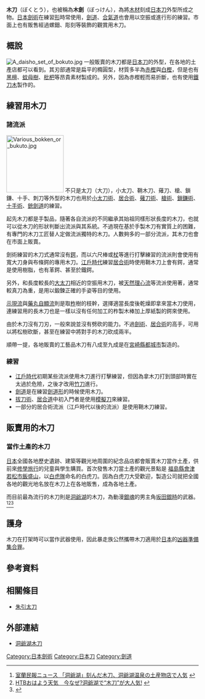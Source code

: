'''木刀'''（ぼくとう），也被稱為'''木劍'''（ぼっけん），為將[[木材|木材]]刻成[[日本刀|日本刀]]外型所成之物。[[日本|日本]][[劍術|劍術]]在練習[[形|形]]時常使用，[[劍道|劍道]]、[[合氣道|合氣道]]也會用以空振或進行形的練習。市面上也有販售經過螺鈿、彫刻等裝飾的觀賞用木刀。

==概說==
[[File:A_daisho_set_of_bokuto.jpg|thumb]]
一般販賣的木刀都是[[日本刀|日本刀]]的外型，在各地的土產店都可以看到。其刃部通常是扁平的橢圓型，材質多半為[[日本常綠橡樹|赤樫]]與[[小葉青岡|白樫]]，但是也有[[黑檀|黑檀]]、[[蚊母樹|蚊母樹]]、[[枇杷|枇杷]]等昂貴素材製成的。另外，因為赤樫輕而易折斷，也有使用[[鐵刀木|鐵刀木]]製作的。

==練習用木刀==
===諸流派===
[[File:Various_bokken_or_bukuto.jpg|150px]]
不只是太刀（大刀），小太刀、鞘木刀、薙刀、槍、鎖鎌、十手、刺刀等外型的木刀也用於[[小太刀術|小太刀術]]、[[拔刀術|居合術]]、[[薙刀術|薙刀術]]、[[日本槍術|槍術]]、[[鎖鎌術|鎖鎌術]]、[[十手術|十手術]]、[[銃劍道|銃劍道]]的練習。

起先木刀都是手製品，隨著各自流派的不同繼承其始祖同樣形狀長度的木刀，也就可以從木刀的形狀判斷出流派與其系統。不過現在基於手製木刀有實質上的困難，有專門的木刀工匠替人定做流派獨特的木刀。人數夠多的一部分流派，其木刀也會在市面上販賣。

劍術練習的木刀式通常沒有[[鍔|鍔]]，而以六尺棒或[[杖|杖]]等進行打擊練習的流派則會使用有寬大刀身與布條鍔的專用木刀。[[江戶時代|江戶時代]]練習[[居合術|居合術]]時使用鞘木刀上會有鍔，通常是使用樹脂，也有革鍔、甚至於鐵鍔。

另外，和長度較長的[[大太刀|大太刀]]相近的空振用木刀，被[[天然理心流|天然理心流]]等流派使用著，通常較真刀為重，是用以鍛鍊正確的手姿等目的使用。

[[示現流|示現流]]與[[藥丸自顯流|藥丸自顯流]]則是取[[柞|柞]]樹的枝幹，選擇適當長度後乾燥即拿來當木刀使用，連練習用的長木刀也是一樣以沒有任何加工的柞製木棒加上厚紙製的鍔來使用。

由於木刀沒有刀刃，一般來說並沒有劈砍的能力。不過[[劍術|劍術]]、[[居合術|居合術]]的高手，可用以將松樹砍斷，甚至在練習中將對手的木刀砍成兩半。

順帶一提，各地販賣的工藝品木刀有八成至九成是在[[宮崎縣|宮崎縣]][[都城市|都城市]]製造的。

===練習===
*[[江戶時代|江戶時代]]初期某些流派使用木刀進行打擊練習，但因為拿木刀打到頭部時實在太過於危險，之後才改用[[竹刀|竹刀]]進行。
*[[劍道|劍道]]是在練習[[日本劍道形|劍道形]]的時候使用木刀。
*[[拔刀術|拔刀術]]、[[居合道|居合道]]中初入門者是使用[[模擬刀|模擬刀]]來練習。
*一部分的居合術流派（江戶時代以後的流派）是使用鞘木刀練習。

==販賣用的木刀==
===當作土產的木刀===
[[日本|日本]]全國各地歷史遺跡、建築等觀光地周圍的紀念品店都會販賣木刀當作土產，供前來[[修學旅行|修學旅行]]的兒童與學生購買。首次發售木刀當土產的觀光景點是 [[福島縣|福島縣]][[會津若松市|會津若松市]][[飯盛山|飯盛山]]，以[[白虎隊|白虎隊]]命名的白虎刀。因為白虎刀大受歡迎，製造公司就把全國各地的觀光地名放在木刀上在各地販售，成為各地土產。

而目前最為流行的木刀則是[[洞爺湖|洞爺湖]]的木刀，為動漫[[銀魂|銀魂]]的男主角[[坂田銀時|坂田銀時]]的武器。<ref>[http://www.muromin.mnw.jp/murominn-web/back/2007/07/27/20070727m_07.html 室蘭民報ニュース 「洞爺湖」刻んだ木刀、洞爺湖温泉の土産物店で人気] {{webarchive|url=https://web.archive.org/web/20081220114244/http://www.muromin.mnw.jp/murominn-web/back/2007/07/27/20070727m_07.html |date=2008-12-20 }}</ref><ref>[http://www.htb.co.jp/oha/today/t_070914.html HTBおはよう天気　今なぜ?洞爺湖で“木刀”が大人気!] {{webarchive|url=https://web.archive.org/web/20080405161140/http://www.htb.co.jp/oha/today/t_070914.html |date=2008-04-05 }}</ref><ref>{{Cite web |url=http://tjgame.enorth.com.cn/system/2007/08/08/001813236.shtml |title=《银魂》大热 洞爷湖刀畅销 |work=北方网 |date=2007-08-08 |deadurl=yes |archiveurl=https://web.archive.org/web/20160304080409/http://tjgame.enorth.com.cn/system/2007/08/08/001813236.shtml |archivedate=2016年3月4日 |df= }}</ref>

==護身==
木刀在打架時可以當作武器使用，因此暴走族公然攜帶木刀適用於[[日本|日本]]的[[凶器準備集合罪|凶器準備集合罪]]。

==參考資料==
{{Reflist}}

==相關條目==
*[[朱引太刀|朱引太刀]]

==外部連結==
*[https://web.archive.org/web/20071117132105/http://www.toyako-bokutou.com/ 洞爺湖木刀]

{{Authority control}}
[[Category:日本劍術|Category:日本劍術]]
[[Category:日本刀|Category:日本刀]]
[[Category:劍道|Category:劍道]]